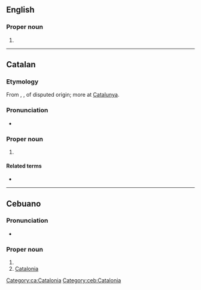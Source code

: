 ==English==

===Proper noun===
{{en-proper noun}}

# {{alternative form of|en|Catalonia}}

----

==Catalan==

===Etymology===
From {{der|ca|ML.|Cathalonia}}, {{m|la|Cathalaunia}}, of disputed origin; more at [[w:Catalonia#Etymology and pronunciation|Catalunya]].
 
===Pronunciation===
* {{ca-IPA}}

===Proper noun===
{{ca-proper noun|f}}

# {{place|ca|autonomous community|c/Spain|t=Catalonia}}

====Related terms====
* {{l|ca|català}}

[[Category:ca:Catalonia]]

----

==Cebuano==

===Pronunciation===
* {{hyphenation|ceb|ca|ta|lun|ya}}

===Proper noun===
{{head|ceb|proper noun}}

# {{surname|ceb|A=a|dot=}}
# [[Catalonia]]

[[Category:ceb:Catalonia]]